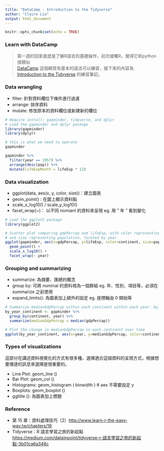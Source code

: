 ```yaml
---
title: "DataCamp - Introduction to the Tidyverse"
author: "Claire Liu"
output: html_document
---
```


```r
knitr::opts_chunk$set(echo = TRUE)
```

### Learn with DataCamp

> 第一週的回家進度是了解R語言的基礎操作，初次接觸R，覺得它和python很類似    
> [DataCamp](https://www.datacamp.com/home) 這個網頁有基本的語法可以練習，接下來的內容為 [Introduction to the Tidyverse](https://www.datacamp.com/courses/introduction-to-the-tidyverse) 的練習筆記。

### Data wrangling
  * filter: 針對資料欄位下條件進行過濾
  * arrange: 排序資料
  * mutate: 修改原本的資料欄位或新建新的欄位
  
```r
# Require install: gapminder, tidyverse, and dplyr
# Load the gapminder and dplyr package
library(gapminder)
library(dplyr)

# this is what we need to operate
gapminder

gapminder %>% 
  filter(year == 1957) %>%
  arrange(desc(pop)) %>%
  mutate(lifeExpMonth = lifeExp * 12)

```

### Data visualization
  * ggplot(data, aes(x, y, color, size))：建立圖表
  * geom_point() : 在圖上顯示資料點
  * scale_x_log10() / scale_y_log10() 
  * facet_wrap(~)： 以不同 nomianl 的資料來呈現 eg. 用 " 年 " 看到變化
  
```r
# Load the ggplot2 package
library(ggplot2)

# Scatter plot comparing gdpPercap and lifeExp, with color representing continent
# and size representing population, faceted by year
ggplot(gapminder, aes(x=gdpPercap, y=lifeExp, color=continent, size=pop)) +
  geom_point() + 
  scale_x_log10() + 
  facet_wrap(~ year)
```

### Grouping and summarizing
  * summarize: 為摘要、匯總的概念
  * group by: 可將 nominal 的資料視為一個群組 eg. 年、性別、項目等，必須在 summarize 之前使用
  * expand_limits(): 為圖表加上額外的設定 eg. 座標軸由 0 開始等
  
```r
# Summarize medianGdpPercap within each continent within each year: by_year_continent
by_year_continent <- gapminder %>%
  group_by(continent, year) %>%
  summarize(medianGdpPercap = median(gdpPercap))

# Plot the change in medianGdpPercap in each continent over time
ggplot(by_year_continent, aes(x=year, y=medianGdpPercap, color=continent)) + geom_point() + expand_limits(y=0)
```

### Types of visualizations
這部分在講述資料視覺化的方式有很多種，選擇適合這個資料的呈現方式，根據想要傳達的訊息來選擇是很重要的。  

  * Line Plot: geom_line ()
  * Bar Plot: geom_col ()
  * Histograms: geom_histogram ( binwidth ) # aes 不需要設定 y
  * Boxplots: geom_boxplot ()
  * ggtitle (): 為圖表加上標題

### Reference
* 第 15 章：資料處理技巧（2）<http://www.learn-r-the-easy-way.tw/chapters/16>
* Tidyverse：R 語言學習之旅的新起點 <https://medium.com/datainpoint/tidyverse-r-語言學習之旅的新起點-3b01ca6a348c>
